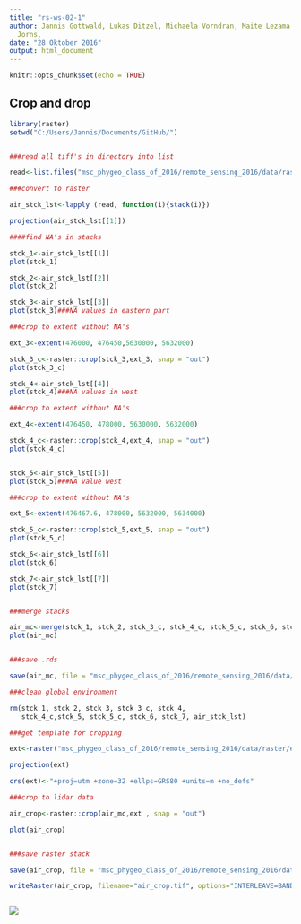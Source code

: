 ```yaml
---
title: "rs-ws-02-1"
author: Jannis Gottwald, Lukas Ditzel, Michaela Vorndran, Maite Lezama Valdez, Alexander
  Jorns,
date: "28 Oktober 2016"
output: html_document
---
```


```r
knitr::opts_chunk$set(echo = TRUE)
```

## Crop and drop



```r
library(raster)
setwd("C:/Users/Jannis/Documents/GitHub/")


###read all tiff's in directory into list

read<-list.files("msc_phygeo_class_of_2016/remote_sensing_2016/data/raster/474000_5630000/", recursive=TRUE, pattern=glob2rx("*.tif"), full.names=TRUE)

###convert to raster

air_stck_lst<-lapply (read, function(i){stack(i)})

projection(air_stck_lst[[1]])

####find NA's in stacks

stck_1<-air_stck_lst[[1]]
plot(stck_1)

stck_2<-air_stck_lst[[2]]
plot(stck_2)

stck_3<-air_stck_lst[[3]]
plot(stck_3)###NA values in eastern part 

###crop to extent without NA's

ext_3<-extent(476000, 476450,5630000, 5632000)

stck_3_c<-raster::crop(stck_3,ext_3, snap = "out")
plot(stck_3_c)

stck_4<-air_stck_lst[[4]]
plot(stck_4)###NA values in west

###crop to extent without NA's

ext_4<-extent(476450, 478000, 5630000, 5632000)

stck_4_c<-raster::crop(stck_4,ext_4, snap = "out")
plot(stck_4_c)


stck_5<-air_stck_lst[[5]]
plot(stck_5)###NA value west

###crop to extent without NA's

ext_5<-extent(476467.6, 478000, 5632000, 5634000)

stck_5_c<-raster::crop(stck_5,ext_5, snap = "out")
plot(stck_5_c)

stck_6<-air_stck_lst[[6]]
plot(stck_6)

stck_7<-air_stck_lst[[7]]
plot(stck_7)


###merge stacks

air_mc<-merge(stck_1, stck_2, stck_3_c, stck_4_c, stck_5_c, stck_6, stck_7, fun=mean)
plot(air_mc)


###save .rds

save(air_mc, file = "msc_phygeo_class_of_2016/remote_sensing_2016/data/raster/air_mc.rds")

###clean global environment

rm(stck_1, stck_2, stck_3, stck_3_c, stck_4,
   stck_4_c,stck_5, stck_5_c, stck_6, stck_7, air_stck_lst)

###get template for cropping

ext<-raster("msc_phygeo_class_of_2016/remote_sensing_2016/data/raster/ext.tif")

projection(ext)

crs(ext)<-"+proj=utm +zone=32 +ellps=GRS80 +units=m +no_defs"

###crop to lidar data

air_crop<-raster::crop(air_mc,ext , snap = "out")

plot(air_crop)


###save raster stack

save(air_crop, file = "msc_phygeo_class_of_2016/remote_sensing_2016/data/raster/air_crop.rds")

writeRaster(air_crop, filename="air_crop.tif", options="INTERLEAVE=BAND", overwrite=TRUE)



```
![](merged.jpg)
